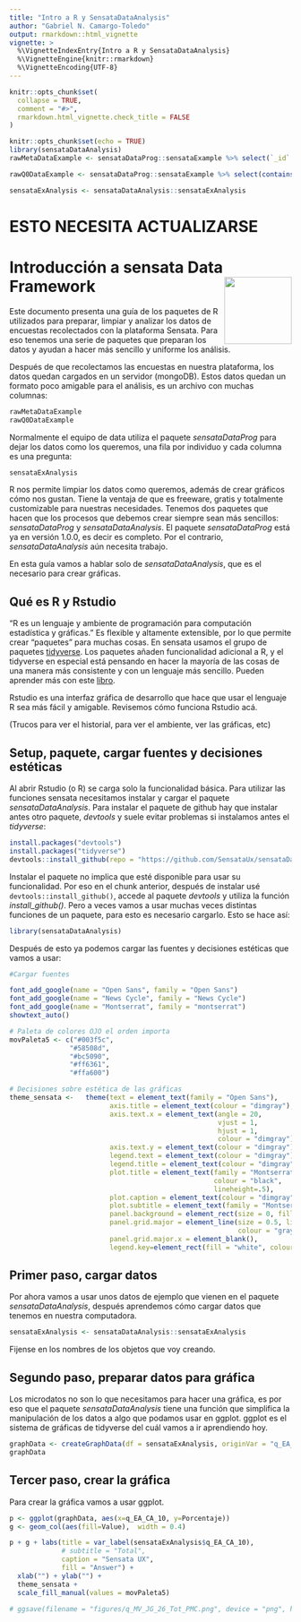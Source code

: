 ```yaml
---
title: "Intro a R y SensataDataAnalysis"
author: "Gabriel N. Camargo-Toledo"
output: rmarkdown::html_vignette
vignette: >
  %\VignetteIndexEntry{Intro a R y SensataDataAnalysis}
  %\VignetteEngine{knitr::rmarkdown}
  %\VignetteEncoding{UTF-8}
---
```


```r
knitr::opts_chunk$set(
  collapse = TRUE,
  comment = "#>",
  rmarkdown.html_vignette.check_title = FALSE
)
```


```r
knitr::opts_chunk$set(echo = TRUE)
library(sensataDataAnalysis)
rawMetaDataExample <- sensataDataProg::sensataExample %>% select(`_id`:trialUser.userId) %>% head()

rawQ0DataExample <- sensataDataProg::sensataExample %>% select(contains(".q0.")) %>% head()

sensataExAnalysis <- sensataDataAnalysis::sensataExAnalysis
```

# ESTO NECESITA ACTUALIZARSE

# Introducción a sensata Data Framework <img src="../figures/sensata-small-logo-512x512.png" align="right" width="120" />

Este documento presenta una guía de los paquetes de R utilizados para preparar, limpiar y analizar los datos de encuestas recolectados con la plataforma Sensata. Para eso tenemos una serie de paquetes que preparan los datos y ayudan a hacer más sencillo y uniforme los análisis.

Después de que recolectamos las encuestas en nuestra plataforma, los datos quedan cargados en un servidor (mongoDB). Estos datos quedan un formato poco amigable para el análisis, es un archivo con muchas columnas:

```r
rawMetaDataExample
rawQ0DataExample
```

Normalmente el equipo de data utiliza el paquete *sensataDataProg* para dejar los datos como los queremos, una fila por individuo y cada columna es una pregunta:

```r
sensataExAnalysis
```

R nos permite limpiar los datos como queremos, además de crear gráficos cómo nos gustan. Tiene la ventaja de que es freeware, gratis y totalmente customizable para nuestras necesidades. Tenemos dos paquetes que hacen que los procesos que debemos crear siempre sean más sencillos: *sensataDataProg* y *sensataDataAnalysis*. El paquete *sensataDataProg* está ya en versión 1.0.0, es decir es completo. Por el contrario, *sensataDataAnalysis* aún necesita trabajo. 


En esta guía vamos a hablar solo de *sensataDataAnalysis*, que es el necesario para crear gráficas.

## Qué es R y Rstudio

"R es un lenguaje y ambiente de programación para computación estadística y gráficas." Es flexible y altamente extensible, por lo que permite crear "paquetes" para muchas cosas. En sensata usamos el grupo de paquetes [tidyverse](https://www.tidyverse.org). Los paquetes añaden funcionalidad adicional a R, y el tidyverse en especial está pensando en hacer la mayoría de las cosas de una manera más consistente y con un lenguaje más sencillo. Pueden aprender más con este [libro](https://r4ds.had.co.nz/). 

Rstudio es una interfaz gráfica de desarrollo que hace que usar el lenguaje R sea más fácil y amigable. Revisemos cómo funciona Rstudio acá.

(Trucos para ver el historial, para ver el ambiente, ver las gráficas, etc)

## Setup, paquete, cargar fuentes y decisiones estéticas

Al abrir Rstudio (o R) se carga solo la funcionalidad básica. Para utilizar las funciones sensata necesitamos instalar y cargar el paquete *sensataDataAnalysis*. Para instalar el paquete de github hay que instalar antes otro paquete, *devtools* y suele evitar problemas si instalamos antes el *tidyverse*:

```r
install.packages("devtools")
install.packages("tidyverse")
devtools::install_github(repo = "https://github.com/SensataUx/sensataDataAnalysis", ref = "main")
```

Instalar el paquete no implica que esté disponible para usar su funcionalidad. Por eso en el chunk anterior, después de instalar usé `devtools::install_github()`, accede al paquete *devtools* y utiliza la función *install_github()*. Pero a veces vamos a usar muchas veces distintas funciones de un paquete, para esto es necesario cargarlo. Esto se hace así:

```r
library(sensataDataAnalysis)
```

Después de esto ya podemos cargar las fuentes y decisiones estéticas que vamos a usar:

```r
#Cargar fuentes

font_add_google(name = "Open Sans", family = "Open Sans")
font_add_google(name = "News Cycle", family = "News Cycle")
font_add_google(name = "Montserrat", family = "montserrat")
showtext_auto()

# Paleta de colores OJO el orden importa
movPaleta5 <- c("#003f5c",
               "#58508d",
               "#bc5090",
               "#ff6361",
               "#ffa600")

# Decisiones sobre estética de las gráficas
theme_sensata <-   theme(text = element_text(family = "Open Sans"),
                         axis.title = element_text(colour = "dimgray"),
                         axis.text.x = element_text(angle = 20,
                                                    vjust = 1,
                                                    hjust = 1,
                                                    colour = "dimgray"),
                         axis.text.y = element_text(colour = "dimgray"),
                         legend.text = element_text(colour = "dimgray"),
                         legend.title = element_text(colour = "dimgray"),
                         plot.title = element_text(family = "Montserrat", 
                                                   colour = "black", 
                                                   lineheight=.5),
                         plot.caption = element_text(colour = "dimgray"),
                         plot.subtitle = element_text(family = "Montserrat"),
                         panel.background = element_rect(size = 0, fill = "white"),
                         panel.grid.major = element_line(size = 0.5, linetype = 'solid',
                                                         colour = "gray85"),
                         panel.grid.major.x = element_blank(),
                         legend.key=element_rect(fill = "white", colour = "white"))

```



## Primer paso, cargar datos

Por ahora vamos a usar unos datos de ejemplo que vienen en el paquete *sensataDataAnalysis*, después aprendemos cómo cargar datos que tenemos en nuestra computadora. 

```r
sensataExAnalysis <- sensataDataAnalysis::sensataExAnalysis
```
 
 Fijense en los nombres de los objetos que voy creando. 

## Segundo paso, preparar datos para gráfica

Los microdatos no son lo que necesitamos para hacer una gráfica, es por eso que el paquete *sensataDataAnalysis* tiene una función que simplifica la manipulación de los datos a algo que podamos usar en ggplot. ggplot es el sistema de gráficas de tidyverse del cuál vamos a ir aprendiendo hoy. 

```r
graphData <- createGraphData(df = sensataExAnalysis, originVar = "q_EA_IN_03", groupVar = "q_EA_CA_10")
graphData
```

## Tercer paso, crear la gráfica

Para crear la gráfica vamos a usar ggplot. 


```r
p <- ggplot(graphData, aes(x=q_EA_CA_10, y=Porcentaje)) 
g <- geom_col(aes(fill=Value),  width = 0.4)

p + g + labs(title = var_label(sensataExAnalysis$q_EA_CA_10),
             # subtitle = "Total",
             caption = "Sensata UX",
             fill = "Answer") + 
  xlab("") + ylab("") +
  theme_sensata +
  scale_fill_manual(values = movPaleta5)

# ggsave(filename = "figures/q_MV_JG_26_Tot_PMC.png", device = "png", height = 7, width = 14, units = "cm")
```
